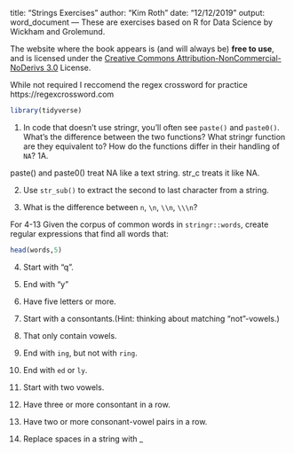 title: "Strings  Exercises"
author: "Kim Roth"
date: "12/12/2019"
output: word_document
---
These are exercises based on  R for Data Science by Wickham and Grolemund. 


The website where the book appears is (and will always be) __free to use__, and is licensed under the [Creative Commons Attribution-NonCommercial-NoDerivs 3.0](http://creativecommons.org/licenses/by-nc-nd/3.0/us/) License.

While not required I reccomend the regex crossword for practice
https://regexcrossword.com

```r
library(tidyverse)
```


1.  In code that doesn't use stringr, you'll often see `paste()` and `paste0()`.
    What's the difference between the two functions? What stringr function are
    they equivalent to? How do the functions differ in their handling of 
    `NA`?
1A.


paste() and paste0() treat NA like a text string. str_c treats it like NA.

2.  Use  `str_sub()` to extract the second to last character from a string.



3.  What is the difference between `n`, `\n`, `\\n`, `\\\n`? 





 For 4-13 Given the corpus of common words in `stringr::words`, create regular
    expressions that find all words that:
```r
head(words,5)
```
    
4. Start with "q".

    
5. End with "y"

    
  
    
6. Have five letters or more.

7. Start with a consontants.(Hint: thinking about matching 
       "not"-vowels.)


8. That only contain vowels. 



9. End with `ing`, but not with `ring`.
    

    
10. End with `ed` or `ly`.



11. Start with two vowels.

    
12. Have three or more consontant in a row.
 
13. Have two or more consonant-vowel pairs in a row.



14.   Replace spaces in a string with _


